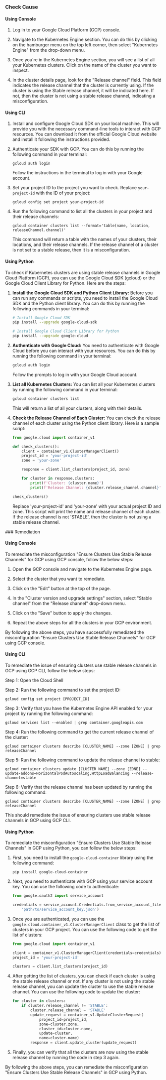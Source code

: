 

<Tabs><Tab title='Cause'>
### Check Cause

#### Using Console

1. Log in to your Google Cloud Platform (GCP) console.

2. Navigate to the Kubernetes Engine section. You can do this by clicking on the hamburger menu on the top left corner, then select "Kubernetes Engine" from the drop-down menu.

3. Once you're in the Kubernetes Engine section, you will see a list of all your Kubernetes clusters. Click on the name of the cluster you want to inspect.

4. In the cluster details page, look for the "Release channel" field. This field indicates the release channel that the cluster is currently using. If the cluster is using the Stable release channel, it will be indicated here. If not, then the cluster is not using a stable release channel, indicating a misconfiguration.

#### Using CLI

1. Install and configure Google Cloud SDK on your local machine. This will provide you with the necessary command-line tools to interact with GCP resources. You can download it from the official Google Cloud website and install it following the instructions provided.

2. Authenticate your SDK with GCP. You can do this by running the following command in your terminal:
   ```
   gcloud auth login
   ```
   Follow the instructions in the terminal to log in with your Google account.

3. Set your project ID to the project you want to check. Replace `your-project-id` with the ID of your project:
   ```
   gcloud config set project your-project-id
   ```

4. Run the following command to list all the clusters in your project and their release channels:
   ```
   gcloud container clusters list --format='table(name, location, releaseChannel.channel)'
   ```
   This command will return a table with the names of your clusters, their locations, and their release channels. If the release channel of a cluster is not set to a stable release, then it is a misconfiguration.

#### Using Python

To check if Kubernetes clusters are using stable release channels in Google Cloud Platform (GCP), you can use the Google Cloud SDK (gcloud) or the Google Cloud Client Library for Python. Here are the steps:

1. **Install the Google Cloud SDK and Python Client Library:**
   Before you can run any commands or scripts, you need to install the Google Cloud SDK and the Python client library. You can do this by running the following commands in your terminal:

   ```bash
   # Install Google Cloud SDK
   pip install --upgrade google-cloud-sdk

   # Install Google Cloud Client Library for Python
   pip install --upgrade google-cloud
   ```

2. **Authenticate with Google Cloud:**
   You need to authenticate with Google Cloud before you can interact with your resources. You can do this by running the following command in your terminal:

   ```bash
   gcloud auth login
   ```

   Follow the prompts to log in with your Google Cloud account.

3. **List all Kubernetes Clusters:**
   You can list all your Kubernetes clusters by running the following command in your terminal:

   ```bash
   gcloud container clusters list
   ```

   This will return a list of all your clusters, along with their details.

4. **Check the Release Channel of Each Cluster:**
   You can check the release channel of each cluster using the Python client library. Here is a sample script:

   ```python
   from google.cloud import container_v1

   def check_clusters():
       client = container_v1.ClusterManagerClient()
       project_id = 'your-project-id'
       zone = 'your-zone'

       response = client.list_clusters(project_id, zone)

       for cluster in response.clusters:
           print(f'Cluster: {cluster.name}')
           print(f'Release Channel: {cluster.release_channel.channel}')

   check_clusters()
   ```

   Replace 'your-project-id' and 'your-zone' with your actual project ID and zone. This script will print the name and release channel of each cluster. If the release channel is not 'STABLE', then the cluster is not using a stable release channel.

</Tab>

<Tab title='Remediation'>
### Remediation

#### Using Console

To remediate the misconfiguration "Ensure Clusters Use Stable Release Channels" for GCP using GCP console, follow the below steps:

1. Open the GCP console and navigate to the Kubernetes Engine page.

2. Select the cluster that you want to remediate.

3. Click on the "Edit" button at the top of the page.

4. In the "Cluster version and upgrade settings" section, select "Stable channel" from the "Release channel" drop-down menu.

5. Click on the "Save" button to apply the changes.

6. Repeat the above steps for all the clusters in your GCP environment.

By following the above steps, you have successfully remediated the misconfiguration "Ensure Clusters Use Stable Release Channels" for GCP using GCP console.

#### Using CLI

To remediate the issue of ensuring clusters use stable release channels in GCP using GCP CLI, follow the below steps:

Step 1: Open the Cloud Shell

Step 2: Run the following command to set the project ID:

```
gcloud config set project [PROJECT_ID]
```

Step 3: Verify that you have the Kubernetes Engine API enabled for your project by running the following command:

```
gcloud services list --enabled | grep container.googleapis.com
```

Step 4: Run the following command to get the current release channel of the cluster:

```
gcloud container clusters describe [CLUSTER_NAME] --zone [ZONE] | grep releaseChannel
```

Step 5: Run the following command to update the release channel to stable:

```
gcloud container clusters update [CLUSTER_NAME] --zone [ZONE] --update-addons=HorizontalPodAutoscaling,HttpLoadBalancing --release-channel=stable
```

Step 6: Verify that the release channel has been updated by running the following command:

```
gcloud container clusters describe [CLUSTER_NAME] --zone [ZONE] | grep releaseChannel
```

This should remediate the issue of ensuring clusters use stable release channels in GCP using GCP CLI.

#### Using Python

To remediate the misconfiguration "Ensure Clusters Use Stable Release Channels" in GCP using Python, you can follow the below steps:

1. First, you need to install the `google-cloud-container` library using the following command:

   ```
   pip install google-cloud-container
   ```

2. Next, you need to authenticate with GCP using your service account key. You can use the following code to authenticate:

   ```python
   from google.oauth2 import service_account

   credentials = service_account.Credentials.from_service_account_file(
       'path/to/service_account_key.json')
   ```

3. Once you are authenticated, you can use the `google.cloud.container_v1.ClusterManagerClient` class to get the list of clusters in your GCP project. You can use the following code to get the list of clusters:

   ```python
   from google.cloud import container_v1

   client = container_v1.ClusterManagerClient(credentials=credentials)
   project_id = 'your-project-id'

   clusters = client.list_clusters(project_id)
   ```

4. After getting the list of clusters, you can check if each cluster is using the stable release channel or not. If any cluster is not using the stable release channel, you can update the cluster to use the stable release channel. You can use the following code to update the cluster:

   ```python
   for cluster in clusters:
       if cluster.release_channel != 'STABLE':
           cluster.release_channel = 'STABLE'
           update_request = container_v1.UpdateClusterRequest(
               project_id=project_id,
               zone=cluster.zone,
               cluster_id=cluster.name,
               update=cluster,
               name=cluster.name)
           response = client.update_cluster(update_request)
   ```

5. Finally, you can verify that all the clusters are now using the stable release channel by running the code in step 3 again.

By following the above steps, you can remediate the misconfiguration "Ensure Clusters Use Stable Release Channels" in GCP using Python.


</Tab>
</Tabs>